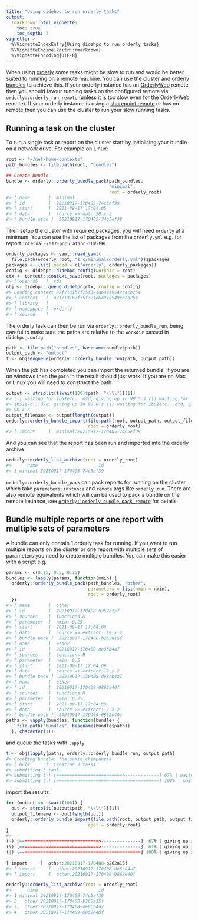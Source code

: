 ```yaml
---
title: "Using didehpc to run orderly tasks"
output:
  rmarkdown::html_vignette:
    toc: true
    toc_depth: 2
vignette: >
  %\VignetteIndexEntry{Using didehpc to run orderly tasks}
  %\VignetteEngine{knitr::rmarkdown}
  %\VignetteEncoding{UTF-8}
---
```


<!-- DO NOT EDIT THIS FILE - see vignettes_src and make changes there -->



When using [orderly](https://github.com/vimc/orderly) some tasks might be slow to run and would be better suited to running on a remote machine. You can use the cluster and [orderly bundles](https://www.vaccineimpact.org/orderly/articles/bundles.html) to achieve this. If your orderly instance has an [OrderlyWeb](https://github.com/vimc/orderly-web) remote then you should favour running tasks on the configured remote via `orderly::orderly_run_remote` (unless it is too slow even for the OrderlyWeb remote). If your orderly instance is using a [sharepoint remote](https://github.com/vimc/orderly.sharepoint) or has no remote then you can use the cluster to run your slow running tasks.

## Running a task on the cluster

To run a single task or report on the cluster start by initialising your bundle on a network drive. For example on Linux:


```r
root <- "~/net/home/contexts"
path_bundles <- file.path(root, "bundles")

## Create bundle
bundle <- orderly::orderly_bundle_pack(path_bundles,
                                       "minimal",
                                       root = orderly_root)
#> [ name       ]  minimal
#> [ id         ]  20210917-170405-74c5ef39
#> [ start      ]  2021-09-17 17:04:05
#> [ data       ]  source => dat: 20 x 2
#> [ bundle pack ]  20210917-170405-74c5ef39
```

Then setup the cluster with required packages, you will need `orderly` at a minimum. You can use the list of packages from the `orderly.yml` e.g. for report `internal-2017-population-TUV-MHL`


```r
orderly_packages <- yaml::read_yaml(
  file.path(orderly_root, "src/minimal/orderly.yml"))$packages
packages <- list(loaded = c("orderly", orderly_packages))
config <- didehpc::didehpc_config(workdir = root)
ctx <- context::context_save(root, packages = packages)
#> [ open:db   ]  rds
obj <- didehpc::queue_didehpc(ctx, config = config)
#> Loading context a2f7131b7f75f321d64919549cacb254
#> [ context   ]  a2f7131b7f75f321d64919549cacb254
#> [ library   ]
#> [ namespace ]  orderly
#> [ source    ]
```

The orderly task can then be run via `orderly::orderly_bundle_run`, being careful to make sure the paths are relative to the `workdir` passed in `didehpc_config`


```r
path <- file.path("bundles", basename(bundle$path))
output_path <- "output"
t <- obj$enqueue(orderly::orderly_bundle_run(path, output_path))
```

When the job has completed you can import the returned bundle. If you are on windows then the `path` in the result should just work. If you are on Mac or Linux you will need to construct the path


```r
output <- strsplit(t$wait(100)$path, "\\\\")[[1]]
#> (-) waiting for 1b51e7c...d7d, giving up in 99.5 s (\) waiting for
#> 1b51e7c...d7d, giving up in 99.0 s (|) waiting for 1b51e7c...d7d, giving up in
#> 98.4 s
output_filename <- output[length(output)]
orderly::orderly_bundle_import(file.path(root, output_path, output_filename),
                               root = orderly_root)
#> [ import     ]  minimal:20210917-170405-74c5ef39
```
And you can see that the report has been run and imported into the orderly archive

```r
orderly::orderly_list_archive(root = orderly_root)
#>      name                       id
#> 1 minimal 20210917-170405-74c5ef39
```
`orderly::orderly_bundle_pack` can pack reports for running on the cluster which take `parameters`, `instance` and `remote` args like `orderly_run`. There are also remote equivalents which will can be used to pack a bundle on the remote instance, see [`orderly::orderly_bundle_pack_remote`](https://www.vaccineimpact.org/orderly/reference/orderly_bundle_pack_remote.html) for details.

## Bundle multiple reports or one report with multiple sets of parameters

A bundle can only contain 1 orderly task for running. If you want to run multiple reports on the cluster or one report with multiple sets of parameters you need to create multiple bundles. You can make this easier with a script e.g.


```r
params <- c(0.25, 0.5, 0.75)
bundles <- lapply(params, function(nmin) {
  orderly::orderly_bundle_pack(path_bundles, "other",
                               parameters = list(nmin = nmin),
                               root = orderly_root)
  })
#> [ name       ]  other
#> [ id         ]  20210917-170408-b262a15f
#> [ sources    ]  functions.R
#> [ parameter  ]  nmin: 0.25
#> [ start      ]  2021-09-17 17:04:08
#> [ data       ]  source => extract: 19 x 2
#> [ bundle pack ]  20210917-170408-b262a15f
#> [ name       ]  other
#> [ id         ]  20210917-170408-de8cb4a7
#> [ sources    ]  functions.R
#> [ parameter  ]  nmin: 0.5
#> [ start      ]  2021-09-17 17:04:08
#> [ data       ]  source => extract: 8 x 2
#> [ bundle pack ]  20210917-170408-de8cb4a7
#> [ name       ]  other
#> [ id         ]  20210917-170409-0862e40f
#> [ sources    ]  functions.R
#> [ parameter  ]  nmin: 0.75
#> [ start      ]  2021-09-17 17:04:09
#> [ data       ]  source => extract: 7 x 2
#> [ bundle pack ]  20210917-170409-0862e40f
paths <- vapply(bundles, function(bundle) {
    file.path("bundles", basename(bundle$path))
  }, character(1))
```

and queue the tasks with `lapply`

```r
t <- obj$lapply(paths, orderly::orderly_bundle_run, output_path)
#> Creating bundle: 'balsamic_chimpanzee'
#> [ bulk      ]  Creating 3 tasks
#> submitting 3 tasks
#> submitting (-) [=========================>-------------] 67% | waited for 0s
#> submitting (\) [=======================================] 100% | waited for 1s
```
import the results

```r
for (output in t$wait(100)) {
  out <- strsplit(output$path, "\\\\")[[1]]
  output_filename <- out[length(out)]
  orderly::orderly_bundle_import(file.path(root, output_path, output_filename),
                               root = orderly_root)
}
#> (-) [==============================>---------------]  67% | giving up in  99 s(\) [==============================>---------------]  67% | giving up in  99 s(|) [==============================================] 100% | giving up in  98 s                                                                              [ import     ]  other:20210917-170408-b262a15f
#> [ import     ]  other:20210917-170408-de8cb4a7
#> [ import     ]  other:20210917-170409-0862e40f
```

```r
orderly::orderly_list_archive(root = orderly_root)
#>      name                       id
#> 1 minimal 20210917-170405-74c5ef39
#> 2   other 20210917-170408-b262a15f
#> 3   other 20210917-170408-de8cb4a7
#> 4   other 20210917-170409-0862e40f
```
